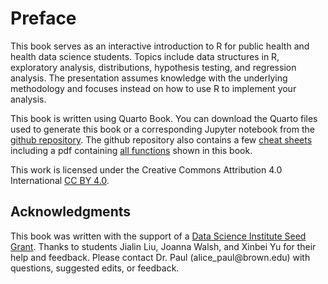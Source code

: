 # Preface {.unnumbered}

This book serves as an interactive introduction to R for public health and health data science students. Topics include data structures in R, exploratory analysis, distributions, hypothesis testing, and regression analysis. The presentation assumes knowledge with the underlying methodology and focuses instead on how to use R to implement your analysis.

This book is written using Quarto Book. You can download the Quarto files used to generate this book or a corresponding Jupyter notebook from the [github repository](https://github.com/alicepaul/health-data-science-using-r). The github repository also contains a few [cheat sheets](https://github.com/alicepaul/health-data-science-using-r/tree/main/book/refs) including a pdf containing [all functions](https://github.com/alicepaul/health-data-science-in-r/blob/main/book/docs/functions_cheat_sheet.pdf) shown in this book.

This work is licensed under the Creative Commons Attribution 4.0 International [CC BY 4.0](https://creativecommons.org/licenses/by/4.0/).


## Acknowledgments {.unnumbered}

This book was written with the support of a [Data Science Institute Seed Grant](https://dsi.brown.edu/). Thanks to students Jialin Liu, Joanna Walsh, and Xinbei Yu for their help and feedback. Please contact Dr. Paul (alice_paul\@brown.edu) with questions, suggested edits, or feedback.

\mainmatter
